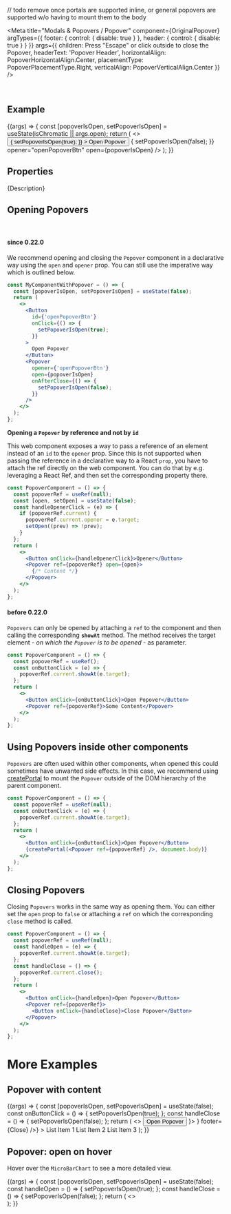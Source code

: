// todo remove once portals are supported inline, or general popovers are supported w/o having to mount them to the body

<Meta
  title="Modals & Popovers / Popover"
  component={OriginalPopover}
  argTypes={{
    footer: { control: { disable: true } },
    header: { control: { disable: true } }
  }}
  args={{
    children: <Label>Press "Escape" or click outside to close the Popover</Label>,
    headerText: 'Popover Header',
    horizontalAlign: PopoverHorizontalAlign.Center,
    placementType: PopoverPlacementType.Right,
    verticalAlign: PopoverVerticalAlign.Center
  }}
/>

<DocsHeader since="0.9.0" />

<br />

## Example

<Canvas>
  <Story name="Default">
    {(args) => {
      const [popoverIsOpen, setPopoverIsOpen] = useState(isChromatic || args.open);
      return (
        <>
          <Button
            id={'openPopoverBtn'}
            onClick={() => {
              setPopoverIsOpen(true);
            }}
          >
            Open Popover
          </Button>
          <Popover
            {...args}
            onAfterClose={() => {
              setPopoverIsOpen(false);
            }}
            opener="openPopoverBtn"
            open={popoverIsOpen}
          />
        </>
      );
    }}
  </Story>
</Canvas>

## Properties

<ArgsTableWithNote story="Default" />

<Markdown>{Description}</Markdown>

<DomRefTable rows={PopoverDomRef} />

## Opening Popovers

<br />

#### since 0.22.0

We recommend opening and closing the `Popover` component in a declarative way using the `open` and `opener` prop.
You can still use the imperative way which is outlined below.

```jsx
const MyComponentWithPopover = () => {
  const [popoverIsOpen, setPopoverIsOpen] = useState(false);
  return (
    <>
      <Button
        id={'openPopoverBtn'}
        onClick={() => {
          setPopoverIsOpen(true);
        }}
      >
        Open Popover
      </Button>
      <Popover
        opener={'openPopoverBtn'}
        open={popoverIsOpen}
        onAfterClose={() => {
          setPopoverIsOpen(false);
        }}
      />
    </>
  );
};
```

**Opening a `Popover` by reference and not by `id`**

This web component exposes a way to pass a reference of an element instead of an `id` to the `opener` prop. Since this is not supported when passing the reference in a declarative way to a React `prop`, you have to attach the ref directly on the web component.
You can do that by e.g. leveraging a React Ref, and then set the corresponding property there.

<MessageStrip
  hideCloseButton
  children="Changing properties outside of the React rendering cycle can lead to unwanted behavior, please be extra cautious when
  using this approach!"
/>

```jsx
const PopoverComponent = () => {
  const popoverRef = useRef(null);
  const [open, setOpen] = useState(false);
  const handleOpenerClick = (e) => {
    if (popoverRef.current) {
      popoverRef.current.opener = e.target;
      setOpen((prev) => !prev);
    }
  };
  return (
    <>
      <Button onClick={handleOpenerClick}>Opener</Button>
      <Popover ref={popoverRef} open={open}>
        {/* Content */}
      </Popover>
    </>
  );
};
```

#### before 0.22.0

`Popovers` can only be opened by attaching a `ref` to the component and then calling the corresponding **`showAt`** method. The method receives the target element - _on which the `Popover` is to be opened_ - as parameter.

```jsx
const PopoverComponent = () => {
  const popoverRef = useRef();
  const onButtonClick = (e) => {
    popoverRef.current.showAt(e.target);
  };
  return (
    <>
      <Button onClick={onButtonClick}>Open Popover</Button>
      <Popover ref={popoverRef}>Some Content</Popover>
    </>
  );
};
```

## Using Popovers inside other components

`Popovers` are often used within other components, when opened this could sometimes have unwanted side effects.
In this case, we recommend using [createPortal](https://reactjs.org/docs/portals.html) to mount the `Popover` outside of the DOM hierarchy of the parent component.

```jsx
const PopoverComponent = () => {
  const popoverRef = useRef(null);
  const onButtonClick = (e) => {
    popoverRef.current.showAt(e.target);
  };
  return (
    <>
      <Button onClick={onButtonClick}>Open Popover</Button>
      {createPortal(<Popover ref={popoverRef} />, document.body)}
    </>
  );
};
```

## Closing Popovers

Closing `Popovers` works in the same way as opening them.
You can either set the `open` prop to `false` or attaching a `ref` on which the corresponding `close` method is called.

```jsx
const PopoverComponent = () => {
  const popoverRef = useRef(null);
  const handleOpen = (e) => {
    popoverRef.current.showAt(e.target);
  };
  const handleClose = () => {
    popoverRef.current.close();
  };
  return (
    <>
      <Button onClick={handleOpen}>Open Popover</Button>
      <Popover ref={popoverRef}>
        <Button onClick={handleClose}>Close Popover</Button>
      </Popover>
    </>
  );
};
```

# More Examples

## Popover with content

<Canvas>
  <Story name="with content">
    {(args) => {
      const [popoverIsOpen, setPopoverIsOpen] = useState(false);
      const onButtonClick = () => {
        setPopoverIsOpen(true);
      };
      const handleClose = () => {
        setPopoverIsOpen(false);
      };
      return (
        <>
          <Button id="openPopoverBtn2" onClick={onButtonClick}>
            Open Popover
          </Button>
          <Popover
            {...args}
            opener="openPopoverBtn2"
            open={popoverIsOpen}
            header={
              <Bar endContent={<Icon name="settings" />}>
                <Title>Popover</Title>
              </Bar>
            }
            footer={<Bar endContent={<Button onClick={handleClose}>Close</Button>} />}
          >
            <List style={{ width: '200px' }}>
              <StandardListItem additionalText="3">List Item 1</StandardListItem>
              <StandardListItem additionalText="2">List Item 2</StandardListItem>
              <StandardListItem additionalText="1">List Item 3</StandardListItem>
            </List>
          </Popover>
        </>
      );
    }}
  </Story>
</Canvas>

## Popover: open on hover

Hover over the `MicroBarChart` to see a more detailed view.

<Canvas>
  <Story name="open on hover">
    {(args) => {
      const [popoverIsOpen, setPopoverIsOpen] = useState(false);
      const handleOpen = () => {
        setPopoverIsOpen(true);
      };
      const handleClose = () => {
        setPopoverIsOpen(false);
      };
      return (
        <>
          <div id="microBarChart" onMouseEnter={handleOpen} onMouseLeave={handleClose} style={{ width: '120px' }}>
            <MicroBarChart
              style={{ height: '70px' }}
              dimension={{
                accessor: 'name'
              }}
              measure={{
                accessor: 'data'
              }}
              dataset={[
                {
                  name: 'January',
                  data: 100
                },
                {
                  name: 'February',
                  data: 300
                },
                {
                  name: 'March',
                  data: 530
                }
              ]}
            />
          </div>
          <Popover {...args} open={popoverIsOpen} opener={'microBarChart'} headerText="Detailed Chart View">
            <BarChart
              style={{ height: '400px', width: '300px' }}
              dimensions={[
                {
                  accessor: 'name'
                }
              ]}
              measures={[
                {
                  accessor: 'data'
                }
              ]}
              dataset={[
                {
                  name: 'January',
                  data: 100
                },
                {
                  name: 'February',
                  data: 300
                },
                {
                  name: 'March',
                  data: 530
                },
                {
                  name: 'April',
                  data: 450
                },
                {
                  name: 'May',
                  data: 420
                },
                {
                  name: 'June',
                  data: 455
                },
                {
                  name: 'July',
                  data: 300
                },
                {
                  name: 'August',
                  data: 70
                },
                {
                  name: 'September',
                  data: 220
                },
                {
                  name: 'October',
                  data: 350
                },
                {
                  name: 'November',
                  data: 415
                },
                {
                  name: 'December',
                  data: 350
                }
              ]}
            />
          </Popover>
        </>
      );
    }}
  </Story>
</Canvas>

<Footer />
